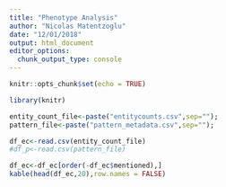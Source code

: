 ```yaml
---
title: "Phenotype Analysis"
author: "Nicolas Matentzoglu"
date: "12/01/2018"
output: html_document
editor_options:
  chunk_output_type: console
---
```


```r
knitr::opts_chunk$set(echo = TRUE)

library(knitr)

entity_count_file<-paste("entitycounts.csv",sep="");
pattern_file<-paste("pattern_metadata.csv",sep="");
```

```r
df_ec<-read.csv(entity_count_file)
#df_p<-read.csv(pattern_file)

df_ec<-df_ec[order(-df_ec$mentioned),]
kable(head(df_ec,20),row.names = FALSE)
```
